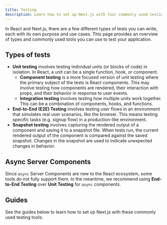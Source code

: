 ```yaml
---
title: Testing
description: Learn how to set up Next.js with four commonly used testing tools — Cypress, Playwright, Vitest, and Jest.
---
```


In React and Next.js, there are a few different types of tests you can write, each with its own purpose and use cases. This page provides an overview of types and commonly used tools you can use to test your application.

## Types of tests

- **Unit testing** involves testing individual units (or blocks of code) in isolation. In React, a unit can be a single function, hook, or component.
  - **Component testing** is a more focused version of unit testing where the primary subject of the tests is React components. This may involve testing how components are rendered, their interaction with props, and their behavior in response to user events.
  - **Integration testing** involves testing how multiple units work together. This can be a combination of components, hooks, and functions.
- **End-to-End (E2E) Testing** involves testing user flows in an environment that simulates real user scenarios, like the browser. This means testing specific tasks (e.g. signup flow) in a production-like environment.
- **Snapshot testing** involves capturing the rendered output of a component and saving it to a snapshot file. When tests run, the current rendered output of the component is compared against the saved snapshot. Changes in the snapshot are used to indicate unexpected changes in behavior.

<AppOnly>

## Async Server Components

Since `async` Server Components are new to the React ecosystem, some tools do not fully support them. In the meantime, we recommend using **End-to-End Testing** over **Unit Testing** for `async` components.

</AppOnly>

## Guides

See the guides below to learn how to set up Next.js with these commonly used testing tools:
